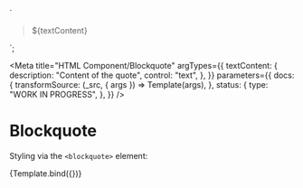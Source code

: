 <!-- @license CC0-1.0 -->

  `<section class="utrecht-html">
  <blockquote>
    <p>${textContent}</p>
  </blockquote>
</section>`;

<Meta
  title="HTML Component/Blockquote"
  argTypes={{
    textContent: {
      description: "Content of the quote",
      control: "text",
    },
  }}
  parameters={{
    docs: {
      transformSource: (_src, { args }) => Template(args),
    },
    status: {
      type: "WORK IN PROGRESS",
    },
  }}
/>

# Blockquote

Styling via the `<blockquote>` element:

<Canvas>
  <Story
    name="Blockquote in HTML"
    args={{
      textContent: "The Quick Brown Fox Jumps Over The Lazy Dog",
    }}
  >
    {Template.bind({})}
  </Story>
</Canvas>

<ArgsTable story="Blockquote in HTML" />
